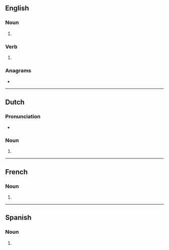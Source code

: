 ==English==

===Noun===
{{head|en|noun form}}

# {{plural of|en|collage}}

===Verb===
{{head|en|verb form}}

# {{en-third-person singular of|collage}}

===Anagrams===
* {{anagrams|en|a=acegllos|alcogels|logscale}}

----

==Dutch==

===Pronunciation===
* {{audio|nl|Nl-collages.ogg|Audio}}

===Noun===
{{head|nl|noun form}}

# {{nl-noun form of|pl|collage}}

----

==French==

===Noun===
{{head|fr|noun form|g=m}}

# {{plural of|fr|collage}}

----

==Spanish==

===Noun===
{{head|es|noun form}}

# {{plural of|es|collage}}